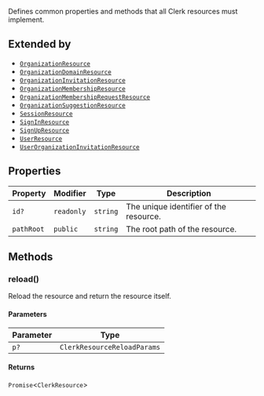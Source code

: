 Defines common properties and methods that all Clerk resources must implement.

## Extended by

- [`OrganizationResource`](/docs/references/javascript/organization)
- [`OrganizationDomainResource`](/docs/references/javascript/types/organization-domain)
- [`OrganizationInvitationResource`](/docs/references/javascript/types/organization-invitation)
- [`OrganizationMembershipResource`](/docs/references/javascript/types/organization-membership)
- [`OrganizationMembershipRequestResource`](/docs/references/javascript/types/organization-membership-request)
- [`OrganizationSuggestionResource`](/docs/references/javascript/types/organization-suggestion)
- [`SessionResource`](/docs/references/javascript/session)
- [`SignInResource`](sign-in-resource.mdx)
- [`SignUpResource`](/docs/references/javascript/sign-up)
- [`UserResource`](/docs/references/javascript/user)
- [`UserOrganizationInvitationResource`](/docs/references/javascript/types/organization-invitation)

## Properties

| Property                         | Modifier   | Type     | Description                            |
| -------------------------------- | ---------- | -------- | -------------------------------------- |
| <a id="id"></a> `id?`            | `readonly` | `string` | The unique identifier of the resource. |
| <a id="pathroot"></a> `pathRoot` | `public`   | `string` | The root path of the resource.         |

## Methods

### reload()

Reload the resource and return the resource itself.

#### Parameters

| Parameter | Type                        |
| --------- | --------------------------- |
| `p?`      | `ClerkResourceReloadParams` |

#### Returns

`Promise`\<`ClerkResource`\>
